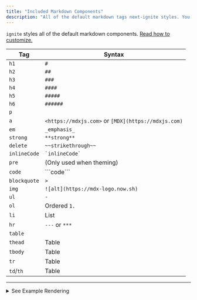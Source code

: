 ```yaml
---
title: "Included Markdown Components"
description: "All of the default markdown tags next-ignite styles. You can theme all of these!"
---
```


`ignite` styles all of the default markdown components. [Read how to customize.](../advanced-features/theming)

| Tag          | Syntax                                              |
| ------------ | --------------------------------------------------- |
| `h1`         | `#`                                                 |
| `h2`         | `##`                                                |
| `h3`         | `###`                                               |
| `h4`         | `####`                                              |
| `h5`         | `#####`                                             |
| `h6`         | `######`                                            |
| `p`          |                                                     |
| `a`          | `<https://mdxjs.com>` or `[MDX](https://mdxjs.com)` |
| `em`         | `_emphasis_`                                        |
| `strong`     | `**strong**`                                        |
| `delete`     | `~~strikethrough~~`                                 |
| `inlineCode` | `` `inlineCode` ``                                  |
| `pre`        | (Only used when theming)                            |
| `code`       | \`\`\`code\`\`\`                                    |
| `blockquote` | `>`                                                 |
| `img`        | `![alt](https://mdx-logo.now.sh)`                   |
| `ul`         | `-`                                                 |
| `ol`         | Ordered `1.`                                        |
| `li`         | List                                                |
| `hr`         | `---` or `***`                                      |
| `table`      |                                                     |
| `thead`      | Table                                               |
| `tbody`      | Table                                               |
| `tr`         | Table                                               |
| `td`/`th`    | Table                                               |

---

<details>
<summary className="mb-6 focus:outline-none focus-visible:ring rounded">
  See Example Rendering
</summary>

# Heading Level 1 (`abcde`)

## Heading Level 2 (`abcde`)

### Heading Level 3 (`abcde`)

#### Heading Level 4 (`abcde`)

##### Heading Level 5 (`abcde`)

###### Heading Level 6 (`abcde`)

This is a paragraph of text

[a link](./multi-docs)

_Emphasized text_

**Strong text**

~~Strikethrough text~~

`inline code`

```md
# A block of code with a really really really really really really really really really really really really really long line of text
```

> A block quote

<div style={{maxWidth: 100}}>

![Image Alt Text](/logo.svg)

</div>

- An Example
- Of an unordered
- List

1. An Example
2. Of an ordered
3. List

---

| Title | Descriptions |
| ----- | ------------ |
| foo   | bar          |

</details>
